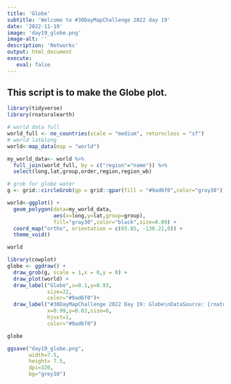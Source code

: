 ```yaml
---
title: 'Globe'
subtitle: 'Welcome to #30DayMapChallenge 2022 day 19'
date: '2022-11-19'
image: 'day19_globe.png'
image-alt: ''
description: 'Networks'
output: html_document
execute: 
   eval: false
---
```





## This script is to make the Globe plot.
```r

library(tidyverse)
library(rnaturalearth)

# world data full 
world_full <- ne_countries(scale = "medium", returnclass = "sf")
# world lat&long
world<-map_data(map = "world") 

my_world_data<- world %>%
  full_join(world_full, by = c("region"="name")) %>%
  select(long,lat,group,order,region,region_wb)

# grob for globe water
g <- grid::circleGrob(gp = grid::gpar(fill = "#9ad6f0",color="gray30"))

world<-ggplot() +
  geom_polygon(data=my_world_data,
               aes(x=long,y=lat,group=group),
               fill="gray30",color="black",size=0.09) +
  coord_map("ortho", orientation = c(65.85, -130.21,0)) + 
  theme_void() 

world

library(cowplot)
globe <- ggdraw() +
  draw_grob(g, scale = 1,x = 0,y = 0) +
  draw_plot(world) +
  draw_label("Globe",x=0.1,y=0.93,
             size=22,
             color="#9ad6f0")+
  draw_label("#30DayMapChallenge 2022 Day 19: Globe\nDataSource: {rnaturalearth} | Map: Federica Gazzelloni (@fgazzelloni)",
             x=0.99,y=0.02,size=6,
             hjust=1,
             color="#9ad6f0")

globe

ggsave("day19_globe.png",
       width=7.5,
       height= 7.5,
       dpi=320,
       bg="grey10")


```

